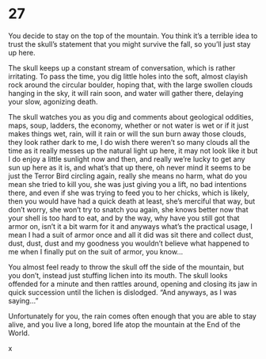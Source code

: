 # 27 {#sec-27}

You decide to stay on the top of the mountain. You think it’s a terrible idea to trust the skull’s statement that you might survive the fall, so you’ll just stay up here. 

The skull keeps up a constant stream of conversation, which is rather irritating. To pass the time, you dig little holes into the soft, almost clayish rock around the circular boulder, hoping that, with the large swollen clouds hanging in the sky, it will rain soon, and water will gather there, delaying your slow, agonizing death.

The skull watches you as you dig and comments about geological oddities, maps, soup, ladders, the economy, whether or not water is wet or if it just makes things wet, rain, will it rain or will the sun burn away those clouds, they look rather dark to me, I do wish there weren’t so many clouds all the time as it really messes up the natural light up here, it may not look like it but I do enjoy a little sunlight now and then, and really we’re lucky to get any sun up here as it is, and what’s that up there, oh never mind it seems to be just the Terror Bird circling again, really she means no harm, what do you mean she tried to kill you, she was just giving you a lift, no bad intentions there, and even if she was trying to feed you to her chicks, which is likely, then you would have had a quick death at least, she’s merciful that way, but don’t worry, she won’t try to snatch you again, she knows better now that your shell is too hard to eat, and by the way, why have you still got that armor on, isn’t it a bit warm for it and anyways what’s the practical usage, I mean I had a suit of armor once and all it did was sit there and collect dust, dust, dust, dust and my goodness you wouldn’t believe what happened to me when I finally put on the suit of armor, you know…

You almost feel ready to throw the skull off the side of the mountain, but you don’t, instead just stuffing lichen into its mouth. The skull looks offended for a minute and then rattles around, opening and closing its jaw in quick succession until the lichen is dislodged. “And anyways, as I was saying…” 

Unfortunately for you, the rain comes often enough that you are able to stay alive, and you live a long, bored life atop the mountain at the End of the World.

x
